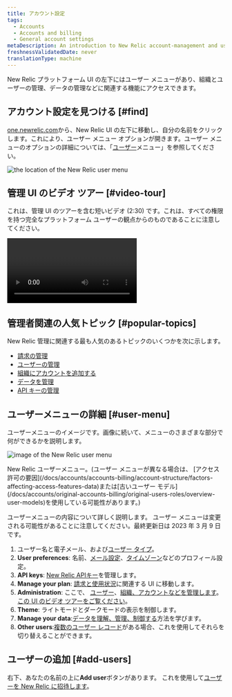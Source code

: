```yaml
---
title: アカウント設定
tags:
  - Accounts
  - Accounts and billing
  - General account settings
metaDescription: An introduction to New Relic account-management and user-management settings.
freshnessValidatedDate: never
translationType: machine
---
```


New Relic プラットフォーム UI の左下にはユーザー メニューがあり、組織とユーザーの管理、データの管理などに関連する機能にアクセスできます。

## アカウント設定を見つける [#find]

[one.newrelic.com](https://one.newrelic.com)から、New Relic UI の左下に移動し、自分の名前をクリックします。これにより、ユーザー メニュー オプションが開きます。ユーザー メニューのオプションの詳細については、「[ユーザー](#user-menu)メニュー」を参照してください。

<img
  title="the location of the New Relic user menu"
  alt="the location of the New Relic user menu"
  src="/images/accounts_screenshot-full_user-menu-location.webp"
/>

## 管理 UI のビデオ ツアー [#video-tour]

これは、管理 UI のツアーを含む短いビデオ (2:30) です。これは、すべての権限を持つ完全なプラットフォーム ユーザーの観点からのものであることに注意してください。

<Video
  type="wistia"
  id="og6og234xc"
/>

## 管理者関連の人気トピック [#popular-topics]

New Relic 管理に関連する最も人気のあるトピックのいくつかを次に示します。

* [請求の管理](/docs/accounts/accounts-billing/new-relic-one-pricing-billing/new-relic-one-pricing-billing#usage-ui)
* [ユーザーの管理](/docs/accounts/accounts-billing/new-relic-one-user-management/introduction-managing-users)
* [組織にアカウントを追加する](/docs/accounts/accounts-billing/account-structure/add-accounts)
* [データを管理](/docs/data-apis/manage-data/manage-your-data)
* [API キーの管理](/docs/apis/intro-apis/new-relic-api-keys)

## ユーザーメニューの詳細 [#user-menu]

ユーザーメニューのイメージです。画像に続いて、メニューのさまざまな部分で何ができるかを説明します。

<img
  title="image of the New Relic user menu"
  alt="image of the New Relic user menu"
  src="/images/accounts_screenshot-crop_user-menu.webp"
/>

<figcaption>
  New Relic ユーザーメニュー。(ユーザー メニューが異なる場合は、 [アクセス許可の要因](/docs/accounts/accounts-billing/account-structure/factors-affecting-access-features-data)または[古いユーザー モデル](/docs/accounts/original-accounts-billing/original-users-roles/overview-user-models)を使用している可能性があります。)
</figcaption>

ユーザーメニューの内容について詳しく説明します。 ユーザー メニューは変更される可能性があることに注意してください。最終更新日は 2023 年 3 月 9 日です。

1. ユーザー名と電子メール、および[ユーザー タイプ](/docs/accounts/accounts-billing/new-relic-one-user-management/user-type)。
2. <DNT>**User preferences**</DNT>: 名前、[メール設定](/docs/accounts/accounts/account-maintenance/account-email-settings/)、[タイムゾーン](/docs/accounts/accounts-billing/general-account-settings/default-time-zone-setting)などのプロフィール設定。
3. <DNT>**API keys**</DNT>: [New Relic APIキー](/docs/apis/intro-apis/new-relic-api-keys)を管理します。
4. <DNT>**Manage your plan**</DNT>: [請求と使用状況](/docs/accounts/accounts-billing/new-relic-one-pricing-billing/new-relic-one-pricing-billing)に関連する UI に移動します。
5. <DNT>**Administration**</DNT>: ここで、 [ユーザー](/docs/accounts/accounts-billing/new-relic-one-user-management/user-management-ui-and-tasks#where)、[組織、アカウントなどを管理します](/docs/accounts/accounts-billing/account-structure/new-relic-account-structure)。 [この UI のビデオ ツアーをご覧ください](#video-tour)。
6. <DNT>**Theme**</DNT>: ライトモードとダークモードの表示を制御します。
7. <DNT>**Manage your data**</DNT>:[データを理解、管理、制御する](/docs/data-apis/manage-data/manage-your-data)方法を学びます。
8. <DNT>**Other users**</DNT>:[複数のユーザー レコード](/docs/accounts/accounts-billing/account-setup/multiple-logins-found)がある場合、これを使用してそれらを切り替えることができます。

## ユーザーの追加 [#add-users]

右下、あなたの名前の上に<DNT>**Add user**</DNT>ボタンがあります。 これを使用して[ユーザーを New Relic に招待します](/docs/accounts/accounts-billing/new-relic-one-user-management/user-management-ui-and-tasks#add-users)。
